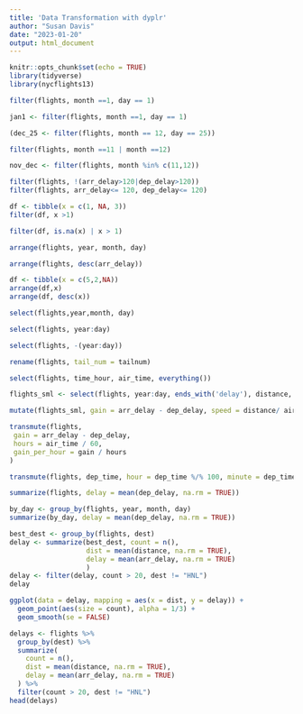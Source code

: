 ```yaml
---
title: 'Data Transformation with dyplr'
author: "Susan Davis"
date: "2023-01-20"
output: html_document
---
```


```r
knitr::opts_chunk$set(echo = TRUE)
library(tidyverse)
library(nycflights13)
```

```r
filter(flights, month ==1, day == 1)
```
```r
jan1 <- filter(flights, month ==1, day == 1)
```

```r
(dec_25 <- filter(flights, month == 12, day == 25))
```
```r
filter(flights, month ==11 | month ==12)
```
```r
nov_dec <- filter(flights, month %in% c(11,12))
```

```r
filter(flights, !(arr_delay>120|dep_delay>120))
filter(flights, arr_delay<= 120, dep_delay<= 120)
```

```r
df <- tibble(x = c(1, NA, 3))
filter(df, x >1)
```

```r
filter(df, is.na(x) | x > 1)
```
```r
arrange(flights, year, month, day)
```
```r
arrange(flights, desc(arr_delay))
```
```r
df <- tibble(x = c(5,2,NA))
arrange(df,x)
arrange(df, desc(x))
```
```r
select(flights,year,month, day)
```
```r
select(flights, year:day)
```
```r
select(flights, -(year:day))
```
```r
rename(flights, tail_num = tailnum)
```
```r
select(flights, time_hour, air_time, everything())
```
```r
flights_sml <- select(flights, year:day, ends_with('delay'), distance, air_time)
```

```r
mutate(flights_sml, gain = arr_delay - dep_delay, speed = distance/ air_time *60)
```
```r
transmute(flights,
 gain = arr_delay - dep_delay,
 hours = air_time / 60,
 gain_per_hour = gain / hours
)
```
```r
transmute(flights, dep_time, hour = dep_time %/% 100, minute = dep_time%%100)
```
```r
summarize(flights, delay = mean(dep_delay, na.rm = TRUE))
```
```r
by_day <- group_by(flights, year, month, day)
summarize(by_day, delay = mean(dep_delay, na.rm = TRUE))
```

```r
best_dest <- group_by(flights, dest)
delay <- summarize(best_dest, count = n(), 
                   dist = mean(distance, na.rm = TRUE),
                   delay = mean(arr_delay, na.rm = TRUE)
                   )
delay <- filter(delay, count > 20, dest != "HNL")
delay
```
```r
ggplot(data = delay, mapping = aes(x = dist, y = delay)) +
  geom_point(aes(size = count), alpha = 1/3) +
  geom_smooth(se = FALSE)
```
```r
delays <- flights %>%
  group_by(dest) %>%
  summarize(
    count = n(),
    dist = mean(distance, na.rm = TRUE),
    delay = mean(arr_delay, na.rm = TRUE)
  ) %>%
  filter(count > 20, dest != "HNL")
head(delays)
```

